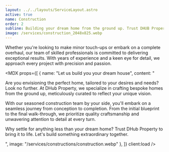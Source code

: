 ```yaml
---
layout: ../../layouts/ServiceLayout.astro
active: true
name: Construction
order: 2
subline: Building your dream home from the ground up. Trust DHUB Property to turn your vision into reality.
image: /services/construction_2048x825.webp
---
```



Whether you're looking to make minor touch-ups or embark on a complete overhaul, our team of skilled professionals is committed to delivering exceptional results. With years of experience and a keen eye for detail, we approach every project with precision and passion.

  <MDX props={[
    {
      name: "Let us build you your dream house",
      content: "<p>Are you envisioning the perfect home, tailored to your desires and needs? Look no further. At DHub Property, we specialize in crafting bespoke homes from the ground up, meticulously curated to reflect your unique vision.</p><p>With our seasoned construction team by your side, you'll embark on a seamless journey from conception to completion. From the initial blueprint to the final walk-through, we prioritize quality craftsmanship and unwavering attention to detail at every turn.</p><p>Why settle for anything less than your dream home? Trust DHub Property to bring it to life. Let's build something extraordinary together.</p>",
      image: "/services/constructions/construction.webp"
    },
  ]} client:load />
